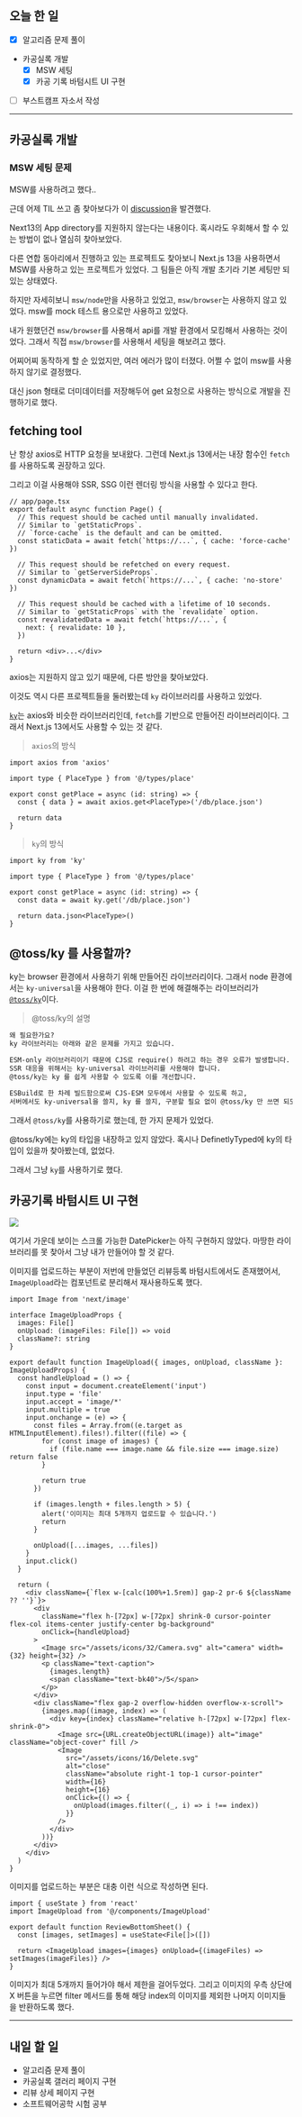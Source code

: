 ## 오늘 한 일

- [x] 알고리즘 문제 풀이
- 카공실록 개발
  - [x] MSW 세팅
  - [x] 카공 기록 바텀시트 UI 구현
- [ ] 부스트캠프 자소서 작성

---

## 카공실록 개발

### MSW 세팅 문제

MSW를 사용하려고 했다..

근데 어제 TIL 쓰고 좀 찾아보다가 이 [discussion](https://github.com/mswjs/msw/discussions/1498)을 발견했다.

Next13의 App directory를 지원하지 않는다는 내용이다. 혹시라도 우회해서 할 수 있는 방법이 없나 열심히 찾아보았다.

다른 연합 동아리에서 진행하고 있는 프로젝트도 찾아보니 Next.js 13을 사용하면서 MSW를 사용하고 있는 프로젝트가 있었다. 그 팀들은 아직 개발 초기라 기본 세팅만 되있는 상태였다.

하지만 자세히보니 `msw/node`만을 사용하고 있었고, `msw/browser`는 사용하지 않고 있었다. msw를 mock 테스트 용으로만 사용하고 있었다.

내가 원했던건 `msw/browser`를 사용해서 api를 개발 환경에서 모킹해서 사용하는 것이었다. 그래서 직접 `msw/browser`를 사용해서 세팅을 해보려고 했다.

어찌어찌 동작하게 할 순 있었지만, 여러 에러가 많이 터졌다. 어쩔 수 없이 msw를 사용하지 않기로 결정했다.

대신 json 형태로 더미데이터를 저장해두어 get 요청으로 사용하는 방식으로 개발을 진행하기로 했다.

## fetching tool

난 항상 axios로 HTTP 요청을 보내왔다. 그런데 Next.js 13에서는 내장 함수인 `fetch`를 사용하도록 권장하고 있다.

그리고 이걸 사용해야 SSR, SSG 이런 렌더링 방식을 사용할 수 있다고 한다.

```tsx
// app/page.tsx
export default async function Page() {
  // This request should be cached until manually invalidated.
  // Similar to `getStaticProps`.
  // `force-cache` is the default and can be omitted.
  const staticData = await fetch(`https://...`, { cache: 'force-cache' })

  // This request should be refetched on every request.
  // Similar to `getServerSideProps`.
  const dynamicData = await fetch(`https://...`, { cache: 'no-store' })

  // This request should be cached with a lifetime of 10 seconds.
  // Similar to `getStaticProps` with the `revalidate` option.
  const revalidatedData = await fetch(`https://...`, {
    next: { revalidate: 10 },
  })

  return <div>...</div>
}
```

axios는 지원하지 않고 있기 때문에, 다른 방안을 찾아보았다.

이것도 역시 다른 프로젝트들을 둘러봤는데 `ky` 라이브러리를 사용하고 있었다.

[`ky`](https://github.com/sindresorhus/ky)는 axios와 비슷한 라이브러리인데, `fetch`를 기반으로 만들어진 라이브러리이다. 그래서 Next.js 13에서도 사용할 수 있는 것 같다.

> `axios`의 방식

```tsx
import axios from 'axios'

import type { PlaceType } from '@/types/place'

export const getPlace = async (id: string) => {
  const { data } = await axios.get<PlaceType>('/db/place.json')

  return data
}
```

> `ky`의 방식

```tsx
import ky from 'ky'

import type { PlaceType } from '@/types/place'

export const getPlace = async (id: string) => {
  const data = await ky.get('/db/place.json')

  return data.json<PlaceType>()
}
```

## @toss/ky 를 사용할까?

ky는 browser 환경에서 사용하기 위해 만들어진 라이브러리이다. 그래서 node 환경에서는 `ky-universal`을 사용해야 한다. 이걸 한 번에 해결해주는 라이브러리가 [`@toss/ky`](https://slash.page/ko/libraries/common/ky/readme.i18n/)이다.

> @toss/ky의 설명

```md
왜 필요한가요?
ky 라이브러리는 아래와 같은 문제를 가지고 있습니다.

ESM-only 라이브러리이기 때문에 CJS로 require() 하려고 하는 경우 오류가 발생합니다.
SSR 대응을 위해서는 ky-universal 라이브러리를 사용해야 합니다.
@toss/ky는 ky 를 쉽게 사용할 수 있도록 이를 개선합니다.

ESBuild로 한 차례 빌드함으로써 CJS-ESM 모두에서 사용할 수 있도록 하고,
서버에서도 ky-universal을 쓸지, ky 를 쓸지, 구분할 필요 없이 @toss/ky 만 쓰면 되도록 합니다.
```

그래서 `@toss/ky`를 사용하기로 했는데, 한 가지 문제가 있었다.

@toss/ky에는 ky의 타입을 내장하고 있지 않았다. 혹시나 DefinetlyTyped에 ky의 타입이 있을까 찾아봤는데, 없었다.

그래서 그냥 `ky`를 사용하기로 했다.

## 카공기록 바텀시트 UI 구현

![](/log/23.06/06.02/example.gif)

여기서 가운데 보이는 스크롤 가능한 DatePicker는 아직 구현하지 않았다. 마땅한 라이브러리를 못 찾아서 그냥 내가 만들어야 할 것 같다.

이미지를 업로드하는 부분이 저번에 만들었던 리뷰등록 바텀시트에서도 존재했어서, `ImageUpload`라는 컴포넌트로 분리해서 재사용하도록 했다.

```tsx
import Image from 'next/image'

interface ImageUploadProps {
  images: File[]
  onUpload: (imageFiles: File[]) => void
  className?: string
}

export default function ImageUpload({ images, onUpload, className }: ImageUploadProps) {
  const handleUpload = () => {
    const input = document.createElement('input')
    input.type = 'file'
    input.accept = 'image/*'
    input.multiple = true
    input.onchange = (e) => {
      const files = Array.from((e.target as HTMLInputElement).files!).filter((file) => {
        for (const image of images) {
          if (file.name === image.name && file.size === image.size) return false
        }

        return true
      })

      if (images.length + files.length > 5) {
        alert('이미지는 최대 5개까지 업로드할 수 있습니다.')
        return
      }

      onUpload([...images, ...files])
    }
    input.click()
  }

  return (
    <div className={`flex w-[calc(100%+1.5rem)] gap-2 pr-6 ${className ?? ''}`}>
      <div
        className="flex h-[72px] w-[72px] shrink-0 cursor-pointer flex-col items-center justify-center bg-background"
        onClick={handleUpload}
      >
        <Image src="/assets/icons/32/Camera.svg" alt="camera" width={32} height={32} />
        <p className="text-caption">
          {images.length}
          <span className="text-bk40">/5</span>
        </p>
      </div>
      <div className="flex gap-2 overflow-hidden overflow-x-scroll">
        {images.map((image, index) => (
          <div key={index} className="relative h-[72px] w-[72px] flex-shrink-0">
            <Image src={URL.createObjectURL(image)} alt="image" className="object-cover" fill />
            <Image
              src="/assets/icons/16/Delete.svg"
              alt="close"
              className="absolute right-1 top-1 cursor-pointer"
              width={16}
              height={16}
              onClick={() => {
                onUpload(images.filter((_, i) => i !== index))
              }}
            />
          </div>
        ))}
      </div>
    </div>
  )
}
```

이미지를 업로드하는 부분은 대충 이런 식으로 작성하면 된다.

```tsx
import { useState } from 'react'
import ImageUpload from '@/components/ImageUpload'

export default function ReviewBottomSheet() {
  const [images, setImages] = useState<File[]>([])

  return <ImageUpload images={images} onUpload={(imageFiles) => setImages(imageFiles)} />
}
```

이미지가 최대 5개까지 들어가야 해서 제한을 걸어두었다. 그리고 이미지의 우측 상단에 X 버튼을 누르면 filter 메서드를 통해 해당 index의 이미지를 제외한 나머지 이미지들을 반환하도록 했다.

---

## 내일 할 일

- 알고리즘 문제 풀이
- 카공실록 갤러리 페이지 구현
- 리뷰 상세 페이지 구현
- 소프트웨어공학 시험 공부
